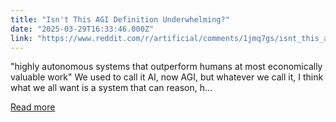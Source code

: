 ```yaml
---
title: "Isn't This AGI Definition Underwhelming?"
date: "2025-03-29T16:33:46.000Z"
link: "https://www.reddit.com/r/artificial/comments/1jmq7gs/isnt_this_agi_definition_underwhelming/"
---
```


"highly autonomous systems that outperform humans at most economically valuable work" 
 We used to call it AI, now AGI, but whatever we call it, I think what we all want is a system that can reason, h...

[Read more](https://www.reddit.com/r/artificial/comments/1jmq7gs/isnt_this_agi_definition_underwhelming/)
